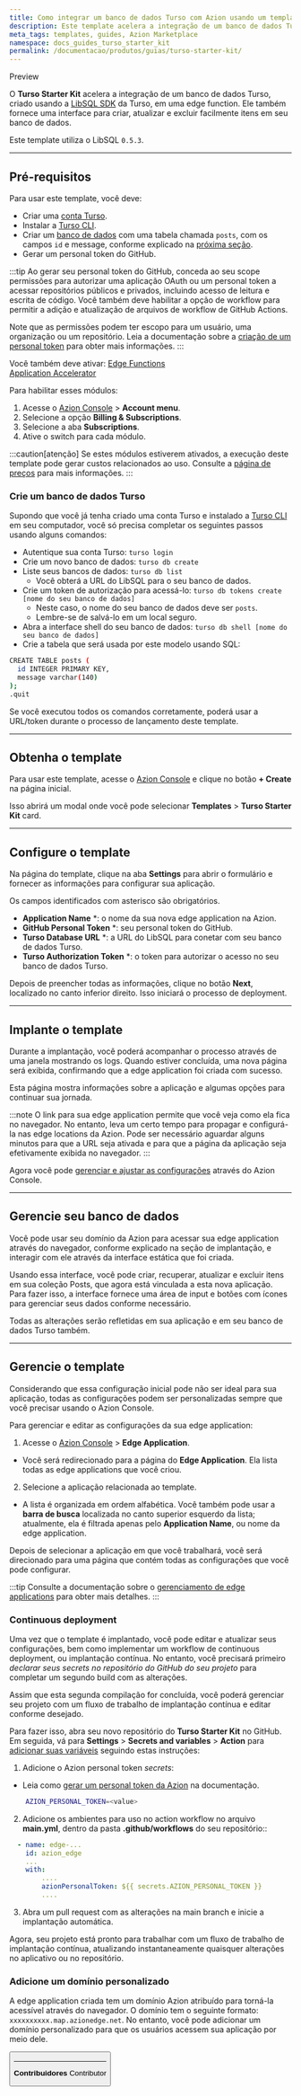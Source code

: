 ```yaml
---
title: Como integrar um banco de dados Turso com Azion usando um template
description: Este template acelera a integração de um banco de dados Turso, criado usando a LibSQL SDK da Turso, em uma edge function. 
meta_tags: templates, guides, Azion Marketplace
namespace: docs_guides_turso_starter_kit
permalink: /documentacao/produtos/guias/turso-starter-kit/
---
```



<Badge variant="accent">
Preview
</Badge>

O **Turso Starter Kit** acelera a integração de um banco de dados Turso, criado usando a [LibSQL SDK](https://turso.tech/libsql) da Turso, em uma edge function. Ele também fornece uma interface para criar, atualizar e excluir facilmente itens em seu banco de dados.

Este template utiliza o LibSQL `0.5.3`.

---

## Pré-requisitos

Para usar este template, você deve:

- Criar uma [conta Turso](https://accounts.turso.tech/sign-up).
- Instalar a [Turso CLI](https://docs.turso.tech/cli/introduction).
- Criar um [banco de dados](https://docs.turso.tech/quickstart) com uma tabela chamada `posts`, com os campos `id` e message, conforme explicado na [próxima seção](#crie-um-banco-de-dados-turso).
- Gerar um personal token do GitHub.

:::tip
Ao gerar seu personal token do GitHub, conceda ao seu scope permissões para autorizar uma aplicação OAuth ou um personal token a acessar repositórios públicos e privados, incluindo acesso de leitura e escrita de código. Você também deve habilitar a opção de workflow para permitir a adição e atualização de arquivos de workflow de GitHub Actions.

Note que as permissões podem ter escopo para um usuário, uma organização ou um repositório. Leia a documentação sobre a [criação de um personal token](https://docs.github.com/en/authentication/keeping-your-account-and-data-secure/managing-your-personal-access-tokens#creating-a-personal-access-token-classic) para obter mais informações.
:::

Você também deve ativar:
<Badge>
[Edge Functions](/pt-br/documentacao/produtos/build/edge-application/edge-functions/)
</Badge>
<br/>
<Badge>
[Application Accelerator](/pt-br/documentacao/produtos/build/edge-application/application-accelerator/)
</Badge>

Para habilitar esses módulos:

1. Acesse o [Azion Console](/pt-br/documentacao/produtos/guias/como-acessar-o-azion-console/) > **Account menu**.
2. Selecione a opção **Billing & Subscriptions**.
3. Selecione a aba **Subscriptions**.
4. Ative o switch para cada módulo.

:::caution[atenção]
Se estes módulos estiverem ativados, a execução deste template pode gerar custos relacionados ao uso. Consulte a [página de preços](https://www.azion.com/pt-br/precos/) para mais informações.
:::

### Crie um banco de dados Turso

Supondo que você já tenha criado uma conta Turso e instalado a [Turso CLI](https://docs.turso.tech/cli/introduction) em seu computador, você só precisa completar os seguintes passos usando alguns comandos:

- Autentique sua conta Turso: `turso login`
- Crie um novo banco de dados: `turso db create`
- Liste seus bancos de dados: `turso db list`
    - Você obterá a URL do LibSQL para o seu banco de dados.
- Crie um token de autorização para acessá-lo: `turso db tokens create [nome do seu banco de dados]`
    - Neste caso, o nome do seu banco de dados deve ser `posts`.
    - Lembre-se de salvá-lo em um local seguro.
- Abra a interface shell do seu banco de dados: `turso db shell [nome do seu banco de dados]`
- Crie a tabela que será usada por este modelo usando SQL:

```bash
CREATE TABLE posts (
  id INTEGER PRIMARY KEY,
  message varchar(140)
);
.quit
```

Se você executou todos os comandos corretamente, poderá usar a URL/token durante o processo de lançamento deste template.

---

## Obtenha o template

Para usar este template, acesse o [Azion Console](https://console.azion.com/) e clique no botão **+ Create** na página inicial.

Isso abrirá um modal onde você pode selecionar **Templates** > **Turso Starter Kit** card.

---

## Configure o template

Na página do template, clique na aba **Settings** para abrir o formulário e fornecer as informações para configurar sua aplicação.

Os campos identificados com asterisco são obrigatórios.

- **Application Name** *: o nome da sua nova edge application na Azion.
- **GitHub Personal Token** *: seu personal token do GitHub.
- **Turso Database URL** *: a URL do LibSQL  para conetar com seu banco de dados Turso.
- **Turso Authorization Token** *: o token para autorizar o acesso no seu banco de dados Turso.

Depois de preencher todas as informações, clique no botão **Next**, localizado no canto inferior direito. Isso iniciará o processo de deployment.

---

## Implante o template

Durante a implantação, você poderá acompanhar o processo através de uma janela mostrando os logs. Quando estiver concluída, uma nova página será exibida, confirmando que a edge application foi criada com sucesso.

Esta página mostra informações sobre a aplicação e algumas opções para continuar sua jornada.

:::note
O link para sua edge application permite que você veja como ela fica no navegador. No entanto, leva um certo tempo para propagar e configurá-la nas edge locations da Azion. Pode ser necessário aguardar alguns minutos para que a URL seja ativada e para que a página da aplicação seja efetivamente exibida no navegador.
:::

Agora você pode [gerenciar e ajustar as configurações](#gerencie-o-template) através do Azion Console.

---

## Gerencie seu banco de dados

Você pode usar seu domínio da Azion para acessar sua edge application através do navegador, conforme explicado na seção de implantação, e interagir com ele através da interface estática que foi criada.

Usando essa interface, você pode criar, recuperar, atualizar e excluir itens em sua coleção Posts, que agora está vinculada a esta nova aplicação. Para fazer isso, a interface fornece uma área de input e botões com ícones para gerenciar seus dados conforme necessário.

Todas as alterações serão refletidas em sua aplicação e em seu banco de dados Turso também.

---

## Gerencie o template

Considerando que essa configuração inicial pode não ser ideal para sua aplicação, todas as configurações podem ser personalizadas sempre que você precisar usando o Azion Console.

Para gerenciar e editar as configurações da sua edge application:

1. Acesse o [Azion Console](/pt-br/documentacao/produtos/guias/como-acessar-o-azion-console/) > **Edge Application**.
- Você será redirecionado para a página do **Edge Application**. Ela lista todas as edge applications que você criou.
2. Selecione a aplicação relacionada ao template. 
- A lista é organizada em ordem alfabética. Você também pode usar a **barra de busca** localizada no canto superior esquerdo da lista; atualmente, ela é filtrada apenas pelo **Application Name**, ou nome da edge application.

Depois de selecionar a aplicação em que você trabalhará, você será direcionado para uma página que contém todas as configurações que você pode configurar.

:::tip
Consulte a documentação sobre o [gerenciamento de edge applications](/pt-br/documentacao/produtos/build/edge-application/primeiros-passos/) para obter mais detalhes.
:::

### Continuous deployment

Uma vez que o template é implantado, você pode editar e atualizar seus configurações, bem como implementar um workflow de continuous deployment, ou implantação contínua. No entanto, você precisará primeiro *declarar seus secrets no repositório do GitHub do seu projeto* para completar um segundo build com as alterações.

Assim que esta segunda compilação for concluída, você poderá gerenciar seu projeto com um fluxo de trabalho de implantação contínua e editar conforme desejado.

Para fazer isso, abra seu novo repositório do **Turso Starter Kit** no GitHub. Em seguida, vá para **Settings** > **Secrets and variables** > **Action** para [adicionar suas variáveis](https://docs.github.com/en/actions/security-guides/encrypted-secrets) seguindo estas instruções:

1. Adicione o Azion personal token *secrets*:
- Leia como [gerar um personal token da Azion](/pt-br/documentacao/produtos/guias/personal-tokens/) na documentação.

```bash
    AZION_PERSONAL_TOKEN=<value>
```

2. Adicione os ambientes para uso no action workflow no arquivo **main.yml**, dentro da pasta **.github/workflows** do seu repositório::

```yml
  - name: edge-...
    id: azion_edge
    ...
    with:
        ....
        azionPersonalToken: ${{ secrets.AZION_PERSONAL_TOKEN }}
        ....

```

3. Abra um pull request com as alterações na main branch e inicie a implantação automática.

Agora, seu projeto está pronto para trabalhar com um fluxo de trabalho de implantação contínua, atualizando instantaneamente quaisquer alterações no aplicativo ou no repositório.

### Adicione um domínio personalizado

A edge application criada tem um domínio Azion atribuído para torná-la acessível através do navegador. O domínio tem o seguinte formato: `xxxxxxxxxx.map.azionedge.net`. No entanto, você pode adicionar um domínio personalizado para que os usuários acessem sua aplicação por meio dele.


<Button href="/pt-br/documentacao/produtos/build/edge-application/domains/" text="saiba mais sobre domínios" variant="secondary" /> 

---


**Contribuidores** <ContributorList>Contributor</ContributorList>
